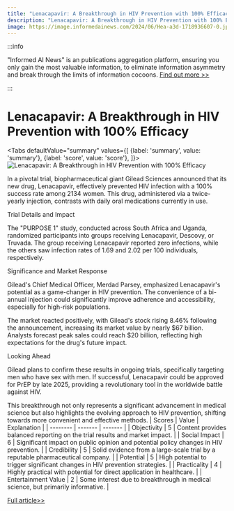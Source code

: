 ```yaml
---
title: "Lenacapavir: A Breakthrough in HIV Prevention with 100% Efficacy"
description: "Lenacapavir: A Breakthrough in HIV Prevention with 100% Efficacy"
image: https://image.informedainews.com/2024/06/Hea-a3d-1718936607-0.jpg
---
```



:::info

"Informed AI News" is an publications aggregation platform, ensuring you only gain the most valuable information, to eliminate information asymmetry and break through the limits of information cocoons.  [Find out more >>](/)

:::

# Lenacapavir: A Breakthrough in HIV Prevention with 100% Efficacy


<Tabs
	defaultValue="summary"
	values={[
	{label: 'summary', value: 'summary'},
	{label: 'score', value: 'score'},
]}>
<TabItem value="summary">
<img
  src="https://image.informedainews.com/2024/06/Hea-a3d-1718936607-0.jpg"
  alt="Lenacapavir: A Breakthrough in HIV Prevention with 100% Efficacy"
/>



In a pivotal trial, biopharmaceutical giant Gilead Sciences announced that its new drug, Lenacapavir, effectively prevented HIV infection with a 100% success rate among 2134 women. This drug, administered via a twice-yearly injection, contrasts with daily oral medications currently in use.

Trial Details and Impact

The "PURPOSE 1" study, conducted across South Africa and Uganda, randomized participants into groups receiving Lenacapavir, Descovy, or Truvada. The group receiving Lenacapavir reported zero infections, while the others saw infection rates of 1.69 and 2.02 per 100 individuals, respectively.

Significance and Market Response

Gilead's Chief Medical Officer, Merdad Parsey, emphasized Lenacapavir's potential as a game-changer in HIV prevention. The convenience of a bi-annual injection could significantly improve adherence and accessibility, especially for high-risk populations.

The market reacted positively, with Gilead's stock rising 8.46% following the announcement, increasing its market value by nearly $67 billion. Analysts forecast peak sales could reach $20 billion, reflecting high expectations for the drug's future impact.

Looking Ahead

Gilead plans to confirm these results in ongoing trials, specifically targeting men who have sex with men. If successful, Lenacapavir could be approved for PrEP by late 2025, providing a revolutionary tool in the worldwide battle against HIV.

This breakthrough not only represents a significant advancement in medical science but also highlights the evolving approach to HIV prevention, shifting towards more convenient and effective methods.
</TabItem>
<TabItem value="score">
	| Scores     | Value   | Explanation |
	| -------- | ------- | ------- |
	| Objectivity  | 5    | Content provides balanced reporting on the trial results and market impact.    |
	| Social Impact | 6     | Significant impact on public opinion and potential policy changes in HIV prevention.    |
	| Credibility    | 5    | Solid evidence from a large-scale trial by a reputable pharmaceutical company.    |
	| Potential    | 5    | High potential to trigger significant changes in HIV prevention strategies.    |
	| Practicality    | 4    | Highly practical with potential for direct application in healthcare.    |
	| Entertainment Value    | 2    | Some interest due to breakthrough in medical science, but primarily informative.    |
</TabItem>
</Tabs>

[Full article>>](https://wallstreetcn.com/articles/3717741)
